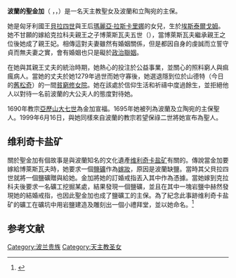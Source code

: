 {{Infobox saint
|name= 波蘭的聖金加
|birth_date= 1224年3月5日
|death_date= {{death date|1292|7|24|mf=y}}
|feast_day= 7月24日
|venerated_in= [[天主教|天主教]]
|image= Saint Kinga (3869601170).jpg
|imagesize=250px
|caption=位於波蘭的[[維利奇卡鹽礦|維利奇卡鹽礦]]內的聖金加禮拜堂內的鹽雕聖金加像
|birth_place=匈牙利王國[[埃斯泰爾戈姆|埃斯泰爾戈姆]]
|death_place=波蘭的山德特（今日的[[舊松奇|舊松奇]]）
|titles=
|beatified_date= 1690年6月11日
|beatified_place=
|beatified_by= 教宗[[亞歷山大七世|亞歷山大七世]]
|canonized_date= 1999年6月16日
|canonized_place=
|canonized_by= 教宗[[若望保祿二世|若望保祿二世]]
|attributes=一名穿著女修道院院長服裝或帶著王冠的女子
|patronage= [[波蘭|波蘭]]，[[立陶宛|立陶宛]]，鹽礦工人
|major_shrine=
|suppressed_date=
|issues=
}}

'''波蘭的聖金加'''（ {{lang-pl|Święta Kinga}}，{{lang-hu|Szent Kinga}}，{{bd|1224年|3月5日|1292年|7月24日}}）是一名天主教聖女及波蘭和立陶宛的主保。

她是匈牙利國王[[貝拉四世|貝拉四世]]與王后[[瑪麗亞·拉斯卡里娜|瑪麗亞·拉斯卡里娜]]的女兒，生於[[埃斯泰爾戈姆|埃斯泰爾戈姆]]。她不甘願的嫁給克拉科夫親王之子博萊斯瓦夫五世（{{lang-pl|Bolesław Wstydliwy}}），當博萊斯瓦夫繼承親王之位後她成了親王妃。相傳這對夫妻雖然有婚姻關係，但是都因自身的虔誠而立誓守貞而無夫妻之實，會有婚姻也只是礙於[[政治聯姻|政治聯姻]]。

在她與其親王丈夫的統治時期，她熱心的投注於公益事業，並關心的照料窮人與痲瘋病人。當她的丈夫於她1279年過世而她守寡後，她選退隱到位於山德特（今日的[[舊松奇|舊松奇]]）的一間[[貧窮修女院|貧窮修女院]]。她在該處於信仰生活和祈禱中度過餘生，並拒絕他人以對待一名前波蘭的大公夫人的態度對待她。


1690年教宗[[亞歷山大七世|亞歷山大七世]]為金加宣福。1695年她被列為波蘭及立陶宛的主保聖人。1999年6月16日，與她同樣來自波蘭的教宗若望保祿二世將她宣布為聖人。

==维利奇卡盐矿==
關於聖金加有個故事是與波蘭知名的文化遺產[[维利奇卡盐矿|维利奇卡盐矿]]有關的。傳說當金加要嫁給博萊斯瓦夫時，她要求一個[[鹽礦|鹽礦]]作為[[嫁妝|嫁妝]]，原因是波蘭缺鹽。當時其父貝拉四世就將一個鹽礦贈與給她。金加將她的訂婚戒指丟入其中作為憑據。當她嫁到克拉科夫後要求一名礦工挖掘某處，結果發現一個鹽礦，並且在其中一塊岩鹽中赫然發現她的結婚戒指，也因此聖金加也成了鹽礦工的主保。為了紀念此事跡维利奇卡盐矿的礦工在礦坑中用岩鹽建造及雕刻出一個小禮拜堂，並以她命名。<ref>{{cite book|author=邱千瑜|title=時光與足跡的凝望: 東歐‧北歐|publisher=秀威出版|location=台灣|url=http://books.google.com.tw/books?id=qsflM9_GJG4C&pg=PA71&lpg=PA71&dq=kinga+%E5%85%AC%E4%B8%BB&source=bl&ots=PWJk1tc3lm&sig=9vCjvWYIAkxGBoJR1gKLarI1MpU&hl=zh-TW&sa=X&ei=yc3SUr6vGIeulAXqx4GwBw&ved=0CEMQ6AEwBDgK#v=onepage&q=kinga%20%E5%85%AC%E4%B8%BB&f=false|access-date=2014-01-12|archive-date=2014-01-13|archive-url=https://web.archive.org/web/20140113005956/http://books.google.com.tw/books?id=qsflM9_GJG4C&pg=PA71&lpg=PA71&dq=kinga+%E5%85%AC%E4%B8%BB&source=bl&ots=PWJk1tc3lm&sig=9vCjvWYIAkxGBoJR1gKLarI1MpU&hl=zh-TW&sa=X&ei=yc3SUr6vGIeulAXqx4GwBw&ved=0CEMQ6AEwBDgK#v=onepage&q=kinga%20%E5%85%AC%E4%B8%BB&f=false|dead-url=no}}</ref>

==参考文献==
{{reflist}}

{{Authority control}}
[[Category:波兰贵族|Category:波兰贵族]]
[[Category:天主教圣女|Category:天主教圣女]]